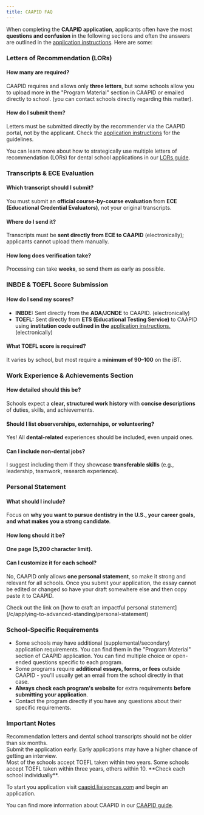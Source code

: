 ```yaml
---
title: CAAPID FAQ
---
```


When completing the **CAAPID application**, applicants often have the most
**questions and confusion** in the following sections and often the answers are
outlined in the [application
instructions](https://help.liaisonedu.com/ADEA_CAAPID_Applicant_Help_Center).
Here are some:

### Letters of Recommendation (LORs)

#### How many are required?

CAAPID requires and allows only **three letters**, but some schools allow you to
upload more in the "Program Material" section in CAAPID or emailed directly to
school. (you can contact schools directly regarding this matter).

#### How do I submit them?

Letters must be submitted directly by the recommender via the CAAPID portal, not
by the applicant. Check the [application
instructions](https://help.liaisonedu.com/ADEA_CAAPID_Applicant_Help_Center)
for the guidelines.

You can learn more about how to strategically use multiple letters of recommendation (LORs) for dental school applications in our [LORs guide](/c/applying-to-advanced-standing/lor-guide).

### Transcripts & ECE Evaluation

#### Which transcript should I submit?

You must submit an **official course-by-course evaluation** from **ECE (Educational Credential Evaluators)**, not your original transcripts.

#### Where do I send it?

Transcripts must be **sent directly from ECE to CAAPID** (electronically); applicants cannot upload them manually.

#### How long does verification take?

Processing can take **weeks**, so send them as early as possible.

### INBDE & TOEFL Score Submission

#### How do I send my scores?

- **INBDE:** Sent directly from the **ADA/JCNDE** to CAAPID. (electronically)
- **TOEFL:** Sent directly from **ETS (Educational Testing Service)** to CAAPID
  using **institution code outlined in the** [application
  instructions.](https://help.liaisonedu.com/ADEA_CAAPID_Applicant_Help_Center/Sending_Your_Official_Transcripts%2C_Foreign_Evaluations%2C_and_Test_Scores_to_ADEA_CAAPID/Sending_Official_Test_Scores_to_ADEA_CAAPID)
  (electronically)

#### What TOEFL score is required?

It varies by school, but most require a **minimum of 90–100** on the iBT.

### Work Experience & Achievements Section

#### How detailed should this be?

Schools expect a **clear, structured work history** with **concise
descriptions** of duties, skills, and achievements.

#### Should I list observerships, externships, or volunteering?

Yes! All **dental-related** experiences should be included, even unpaid ones.

#### Can I include non-dental jobs?

I suggest including them if they showcase **transferable skills** (e.g.,
leadership, teamwork, research experience).

### Personal Statement

#### What should I include?

Focus on **why you want to pursue dentistry in the U.S., your career goals, and
what makes you a strong candidate**.

#### How long should it be?

**One page (5,200 character limit).**

#### Can I customize it for each school?

No, CAAPID only allows **one personal statement**, so make it strong and
relevant for all schools. Once you submit your application, the essay cannot be
edited or changed so have your draft somewhere else and then copy paste it to
CAAPID.

<Aside>
  Check out the link on [how to craft an impactful personal
  statement](/c/applying-to-advanced-standing/personal-statement)
</Aside>

### School-Specific Requirements

- Some schools may have additional (supplemental/secondary) application
  requirements. You can find them in the "Program Material" section of CAAPID
  application. You can find multiple choice or open-ended questions specific to
  each program.
- Some programs require **additional essays, forms, or fees** outside CAAPID -
  you'll usually get an email from the school directly in that case.
- **Always check each program's website** for extra requirements **before
  submitting your application**.
- Contact the program directly if you have any questions about their specific
  requirements.

### Important Notes

<Aside>
  Recommendation letters and dental school transcripts should not be older than six months.
</Aside>

<Aside>
  Submit the application early. Early applications may have a higher chance of getting an interview.
</Aside>

<Aside>
  Most of the schools accept TOEFL taken within two years. Some schools accept TOEFL taken within
  three years, others within 10. **Check each school individually**.
</Aside>

To start you application
visit [caapid.liaisoncas.com](http://caapid.liaisoncas.com/) and begin an
application.

You can find more information about CAAPID in our [CAAPID guide](/c/applying-to-advanced-standing/caapid-guide).
